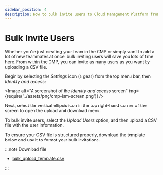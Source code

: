 ```yaml
---
sidebar_position: 4
description: How to bulk invite users to Cloud Management Platform from CSV
---
```


# Bulk Invite Users

Whether you're just creating your team in the CMP or simply want to add a lot of new teammates at once, bulk inviting users will save you lots of time here. From within the CMP, you can invite as many users as you want by uploading a CSV file.

Begin by selecting the _Settings_ icon (a gear) from the top menu bar, then _Identity and access_:


<Image
  alt="A screenshot of the _Identity and access_ screen"
  img={require('../assets/png/cmp-iam-screen.png')}
/>

Next, select the vertical ellipsis icon in the top right-hand corner of the screen to open the upload and download menu.

To bulk invite users, select the _Upload Users_ option, and then upload a CSV file with the user information.

To ensure your CSV file is structured properly, download the template below and use it to format your bulk invitations.

:::note Download file

- [bulk_upload_template.csv](../assets/csv/bulk_upload_template.csv)

:::
